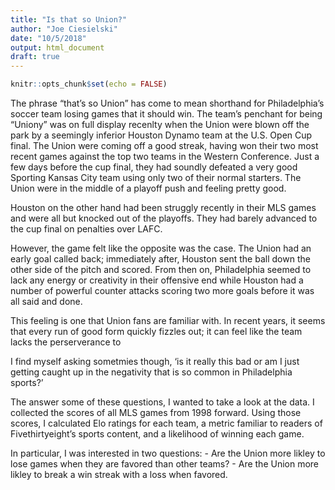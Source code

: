 ```yaml
---
title: "Is that so Union?"
author: "Joe Ciesielski"
date: "10/5/2018"
output: html_document
draft: true
---
```


```r
knitr::opts_chunk$set(echo = FALSE)
```

The phrase "that's so Union" has come to mean shorthand for Philadelphia's soccer team losing games that it should win. The team's penchant for being "Uniony" was on full display recenlty when the Union were blown off the park by a seemingly inferior Houston Dynamo team at the U.S. Open Cup final. The Union were coming off a good streak, having won their two most recent games against the top two teams in the Western Conference. Just a few days before the cup final, they had soundly defeated a very good Sporting Kansas City team using only two of their normal starters. The Union were in the middle of a playoff push and feeling pretty good. 

Houston on the other hand had been struggly recently in their MLS games and were all but knocked out of the playoffs. They had barely advanced to the cup final on penalties over LAFC.

However, the game felt like the opposite was the case. The Union had an early goal called back; immediately after, Houston sent the ball down the other side of the pitch and scored. From then on, Philadelphia seemed to lack any energy or creativity in their offensive end while Houston had a number of powerful counter attacks scoring two more goals before it was all said and done. 

This feeling is one that Union fans are familiar with. In recent years, it seems that every run of good form quickly fizzles out; it can feel like the team lacks the perserverance to 

I find myself asking sometmies though, 'is it really this bad or am I just getting caught up in the negativity that is so common in Philadelphia sports?'

The answer some of these questions, I wanted to take a look at the data. I collected the scores of all MLS games from 1998 forward. Using those scores, I calculated Elo ratings for each team, a metric familiar to readers of Fivethirtyeight's sports content, and a likelihood of winning each game. 

In particular, I was interested in two questions:
- Are the Union more likley to lose games when they are favored than other teams? 
- Are the Union more likley to break a win streak with a loss when favored. 

```r



```

